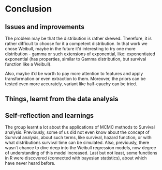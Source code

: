 # Conclusion

## Issues and improvements

The problem may be that the distribution is rather skewed.
Therefore, it is rather difficult to choose for it a competent distribution.
In that work we chose Weibull, maybe in the future it'd interesting to try one more distribution - gamma or such extensions of exponential, like: exponentiated exponential (has properties, similar to Gamma distribution, but survival function like a Weibull).

Also, maybe it'd be worth to pay more attention to features and apply transformation or even extraction to them.
Moreover, the priors can be tested even more accurately, variant like half-cauchy can be tried.

## Things, learnt from the data analysis


## Self-reflection and learnings

The group learnt a lot about the applications of MCMC methods to Survival analysis.
Previously, some of us did not even know about the concept of Survival analysis, about such terms, like
survival, hazard function, or with what distributions survival time can be simulated. Also, previously, there wasn't chance to dive deep into the  Weibull regression models, now degree of understanding of this model increased. Last but not least, some functions in R were discovered (connected with bayesian statistics), about which have never heard before.